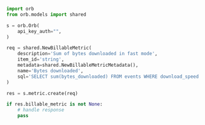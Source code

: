 ```python CreateMetric.py
import orb
from orb.models import shared

s = orb.Orb(
    api_key_auth="",
)

req = shared.NewBillableMetric(
    description='Sum of bytes downloaded in fast mode',
    item_id='string',
    metadata=shared.NewBillableMetricMetadata(),
    name='Bytes downloaded',
    sql='SELECT sum(bytes_downloaded) FROM events WHERE download_speed = \'fast\'',
)

res = s.metric.create(req)

if res.billable_metric is not None:
    # handle response
    pass
```
